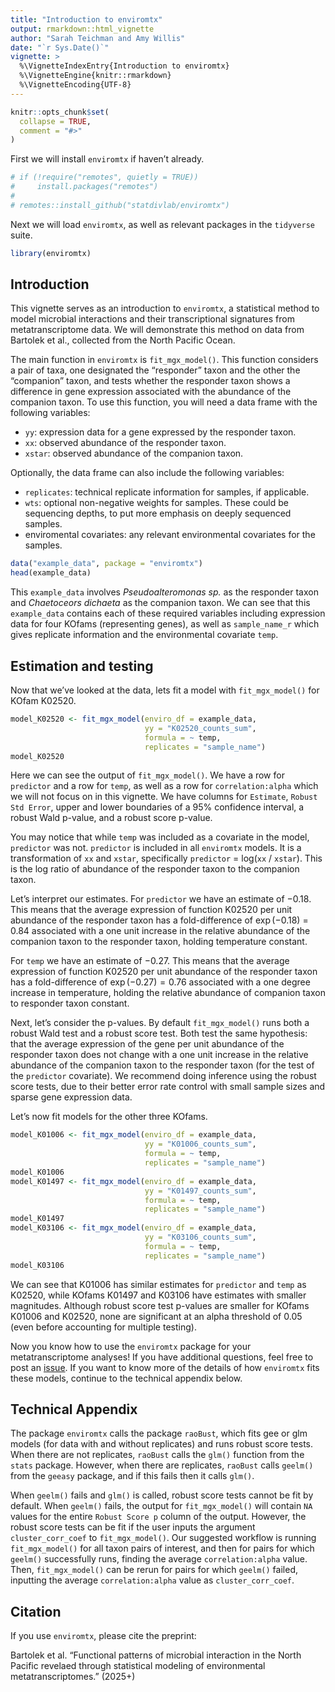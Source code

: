 ```yaml
---
title: "Introduction to enviromtx"
output: rmarkdown::html_vignette
author: "Sarah Teichman and Amy Willis"
date: "`r Sys.Date()`"
vignette: >
  %\VignetteIndexEntry{Introduction to enviromtx}
  %\VignetteEngine{knitr::rmarkdown}
  %\VignetteEncoding{UTF-8}
---
```


```r
knitr::opts_chunk$set(
  collapse = TRUE,
  comment = "#>"
)
```

First we will install `enviromtx` if haven't already.

```r
# if (!require("remotes", quietly = TRUE))
#     install.packages("remotes")
# 
# remotes::install_github("statdivlab/enviromtx")
```

Next we will load `enviromtx`, as well as relevant packages in the `tidyverse` suite. 

```r
library(enviromtx)
```

## Introduction 

This vignette serves as an introduction to `enviromtx`, a statistical method to model microbial interactions and their transcriptional signatures from metatranscriptome data. We will demonstrate this method on data from Bartolek et al., collected from the North Pacific Ocean. 

The main function in `enviromtx` is `fit_mgx_model()`. This function considers a pair of taxa, one designated the "responder" taxon and the other the "companion" taxon, and tests whether the responder taxon shows a difference in gene expression associated with the abundance of the companion taxon. To use this function, you will need a data frame with the following variables:

- `yy`: expression data for a gene expressed by the responder taxon.
- `xx`: observed abundance of the responder taxon.
- `xstar`: observed abundance of the companion taxon. 

Optionally, the data frame can also include the following variables:

- `replicates`: technical replicate information for samples, if applicable.
- `wts`: optional non-negative weights for samples. These could be sequencing depths, to put more emphasis on deeply sequenced samples.
- enviromental covariates: any relevant environmental covariates for the samples.

```r
data("example_data", package = "enviromtx")
head(example_data)
```

This `example_data` involves *Pseudoalteromonas sp.* as the responder taxon and *Chaetoceors dichaeta* as the companion taxon. We can see that this `example_data` contains each of these required variables including expression data for four KOfams (representing genes), as well as `sample_name_r` which gives replicate information and the environmental covariate `temp`.

## Estimation and testing

Now that we've looked at the data, lets fit a model with `fit_mgx_model()` for KOfam K02520. 

```r
model_K02520 <- fit_mgx_model(enviro_df = example_data,
                              yy = "K02520_counts_sum",
                              formula = ~ temp, 
                              replicates = "sample_name")
model_K02520
```

Here we can see the output of `fit_mgx_model()`. We have a row for `predictor` and a row for `temp`, as well as a row for `correlation:alpha` which we will not focus on in this vignette. We have columns for `Estimate`, `Robust Std Error`, upper and lower boundaries of a 95\% confidence interval, a robust Wald p-value, and a robust score p-value. 

You may notice that while `temp` was included as a covariate in the model, `predictor` was not. `predictor` is included in all `enviromtx` models. It is a transformation of `xx` and `xstar`, specifically `predictor` = log(`xx` / `xstar`). This is the log ratio of abundance of the responder taxon to the companion taxon. 

Let's interpret our estimates. For `predictor` we have an estimate of $-0.18$. This means that the average expression of function K02520 per unit abundance of the responder taxon has a fold-difference of $\exp(-0.18)$ = $0.84$ associated with a one unit increase in the relative abundance of the companion taxon to the responder taxon, holding temperature constant.

For `temp` we have an estimate of $-0.27$. This means that the average expression of function K02520 per unit abundance of the responder taxon has a fold-difference of $\exp(-0.27) = 0.76$ associated with a one degree increase in temperature, holding the relative abundance of companion taxon to responder taxon constant. 

Next, let's consider the p-values. By default `fit_mgx_model()` runs both a robust Wald test and a robust score test. Both test the same hypothesis: that the average expression of the gene per unit abundance of the responder taxon does not change with a one unit increase in the relative abundance of the companion taxon to the responder taxon (for the test of the `predictor` covariate). We recommend doing inference using the robust score tests, due to their better error rate control with small sample sizes and sparse gene expression data. 

Let's now fit models for the other three KOfams. 

```r
model_K01006 <- fit_mgx_model(enviro_df = example_data,
                              yy = "K01006_counts_sum",
                              formula = ~ temp, 
                              replicates = "sample_name")
model_K01006
model_K01497 <- fit_mgx_model(enviro_df = example_data,
                              yy = "K01497_counts_sum",
                              formula = ~ temp, 
                              replicates = "sample_name")
model_K01497
model_K03106 <- fit_mgx_model(enviro_df = example_data,
                              yy = "K03106_counts_sum",
                              formula = ~ temp, 
                              replicates = "sample_name")
model_K03106
```

We can see that K01006 has similar estimates for `predictor` and `temp` as K02520, while KOfams K01497 and K03106 have estimates with smaller magnitudes. Although robust score test p-values are smaller for KOfams K01006 and K02520, none are significant at an alpha threshold of $0.05$ (even before accounting for multiple testing). 

Now you know how to use the `enviromtx` package for your metatranscriptome analyses! If you have additional questions, feel free to post an [issue](https://github.com/statdivlab/enviromtx/issues). If you want to know more of the details of how `enviromtx` fits these models, continue to the technical appendix below.

## Technical Appendix 

The package `enviromtx` calls the package `raoBust`, which fits gee or glm models (for data with and without replicates) and runs robust score tests. When there are not replicates, `raoBust` calls the `glm()` function from the `stats` package. However, when there are replicates, `raoBust` calls `geelm()` from the `geeasy` package, and if this fails then it calls `glm()`. 

When `geelm()` fails and `glm()` is called, robust score tests cannot be fit by default. When `geelm()` fails, the output for `fit_mgx_model()` will contain `NA` values for the entire `Robust Score p` column of the output. However, the robust score tests can be fit if the user inputs the argument `cluster_corr_coef` to `fit_mgx_model()`. Our suggested workflow is running `fit_mgx_model()` for all taxon pairs of interest, and then for pairs for which `geelm()` successfully runs, finding the average `correlation:alpha` value. Then, `fit_mgx_model()` can be rerun for pairs for which `geelm()` failed, inputting the average `correlation:alpha` value as `cluster_corr_coef`. 

## Citation 

If you use `enviromtx`, please cite the preprint:

Bartolek et al. "Functional patterns of microbial interaction in the North Pacific revelaed through statistical modeling of environmental metatranscriptomes." (2025+)
